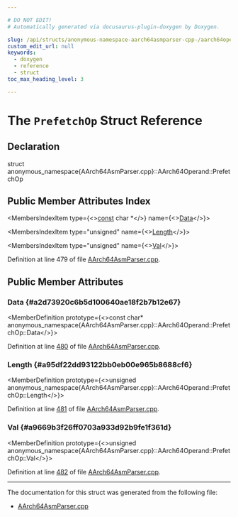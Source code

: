 ```yaml
---

# DO NOT EDIT!
# Automatically generated via docusaurus-plugin-doxygen by Doxygen.

slug: /api/structs/anonymous-namespace-aarch64asmparser-cpp-/aarch64operand/prefetchop
custom_edit_url: null
keywords:
  - doxygen
  - reference
  - struct
toc_max_heading_level: 3

---
```





# The `PrefetchOp` Struct Reference

<DoxygenPage pluginConfig={pluginConfig}>



## Declaration

<CodeBlock>struct anonymous_namespace{AArch64AsmParser.cpp}::AArch64Operand::PrefetchOp</CodeBlock>

## Public Member Attributes Index

<MembersIndex>

<MembersIndexItem
  type={<><a href="/docs/api/files/lib/lib/target/lib/target/aarch64/aarch64promoteconstant-cpp/#a90f8350fecae261c25be85d38b451bff">const</a> char &#42;</>}
  name={<><a href="#a2d73920c6b5d100640ae18f2b7b12e67">Data</a></>}>
</MembersIndexItem>

<MembersIndexItem
  type="unsigned"
  name={<><a href="#a95df22dd93122bb0eb00e965b8688cf6">Length</a></>}>
</MembersIndexItem>

<MembersIndexItem
  type="unsigned"
  name={<><a href="#a9669b3f26ff0703a933d92b9fe1f361d">Val</a></>}>
</MembersIndexItem>

</MembersIndex>


Definition at line 479 of file <a href="/docs/api/files/lib/lib/target/lib/target/aarch64/lib/target/aarch64/asmparser/aarch64asmparser-cpp">AArch64AsmParser.cpp</a>.

<SectionDefinition>

## Public Member Attributes

### Data {#a2d73920c6b5d100640ae18f2b7b12e67}

<MemberDefinition
  prototype={<>const char&#42; anonymous&#95;namespace&#123;AArch64AsmParser.cpp&#125;::AArch64Operand::PrefetchOp::Data</>}>

Definition at line <a href="/docs/api/files/lib/lib/target/lib/target/aarch64/lib/target/aarch64/asmparser/aarch64asmparser-cpp/#l00480">480</a> of file <a href="/docs/api/files/lib/lib/target/lib/target/aarch64/lib/target/aarch64/asmparser/aarch64asmparser-cpp">AArch64AsmParser.cpp</a>.
</MemberDefinition>

### Length {#a95df22dd93122bb0eb00e965b8688cf6}

<MemberDefinition
  prototype={<>unsigned anonymous&#95;namespace&#123;AArch64AsmParser.cpp&#125;::AArch64Operand::PrefetchOp::Length</>}>

Definition at line <a href="/docs/api/files/lib/lib/target/lib/target/aarch64/lib/target/aarch64/asmparser/aarch64asmparser-cpp/#l00481">481</a> of file <a href="/docs/api/files/lib/lib/target/lib/target/aarch64/lib/target/aarch64/asmparser/aarch64asmparser-cpp">AArch64AsmParser.cpp</a>.
</MemberDefinition>

### Val {#a9669b3f26ff0703a933d92b9fe1f361d}

<MemberDefinition
  prototype={<>unsigned anonymous&#95;namespace&#123;AArch64AsmParser.cpp&#125;::AArch64Operand::PrefetchOp::Val</>}>

Definition at line <a href="/docs/api/files/lib/lib/target/lib/target/aarch64/lib/target/aarch64/asmparser/aarch64asmparser-cpp/#l00482">482</a> of file <a href="/docs/api/files/lib/lib/target/lib/target/aarch64/lib/target/aarch64/asmparser/aarch64asmparser-cpp">AArch64AsmParser.cpp</a>.
</MemberDefinition>

</SectionDefinition>

<hr/>

The documentation for this struct was generated from the following file:

<ul>
<li><a href="/docs/api/files/lib/lib/target/lib/target/aarch64/lib/target/aarch64/asmparser/aarch64asmparser-cpp">AArch64AsmParser.cpp</a></li>
</ul>

</DoxygenPage>
